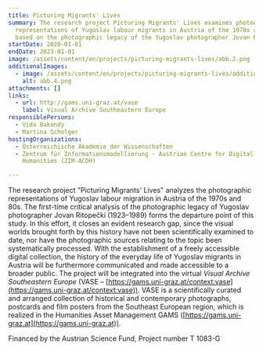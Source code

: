 ```yaml
---
title: Picturing Migrants' Lives
summary: The research project Picturing Migrants' Lives examines photographic
  representations of Yugoslav labour migrants in Austria of the 1970s and 80s
  based on the photographic legacy of the Yugoslav photographer Jovan Ritopečki.
startDate: 2020-01-01
endDate: 2023-01-01
image: /assets/content/en/projects/picturing-migrants-lives/abb.2.png
additionalImages:
  - image: /assets/content/en/projects/picturing-migrants-lives/additionalImages/abb.4.png
    alt: abb.4.png
attachments: []
links:
  - url: http://gams.uni-graz.at/vase
    label: Visual Archive Southeastern Europe
responsiblePersons:
  - Vida Bakondy
  - Martina Scholger
hostingOrganizations:
  - Österreichische Akademie der Wissenschaften
  - Zentrum für Informationsmodellierung - Austrian Centre for Digital
    Humanities (ZIM-ACDH)

---
```

The research project "Picturing Migrants' Lives" analyzes the photographic representations of Yugoslav labour migration in Austria of the 1970s and 80s. The first-time critical analysis of the photographic legacy of Yugoslav photographer Jovan Ritopečki (1923–1989) forms the departure point of this study. In this effort, it closes an evident research gap, since the visual worlds brought forth by this history have not been scientifically examined to date, nor have the photographic sources relating to the topic been systematically processed. With the establishment of a freely accessible digital collection, the history of the everyday life of Yugoslav migrants in Austria will be furthermore communicated and made accessible to a broader public. The project will be integrated into the virtual _Visual Archive Southeastern Europe_ (VASE – [https://gams.uni-graz.at/context:vase](https://gams.uni-graz.at/context:vase)). VASE is a scientifically curated and arranged collection of historical and contemporary photographs, postcards and film posters from the Southeast European region, which is realized in the Humanities Asset Management GAMS ([https://gams.uni-graz.at](https://gams.uni-graz.at)).

Financed by the Austrian Science Fund, Project number T 1083-G
